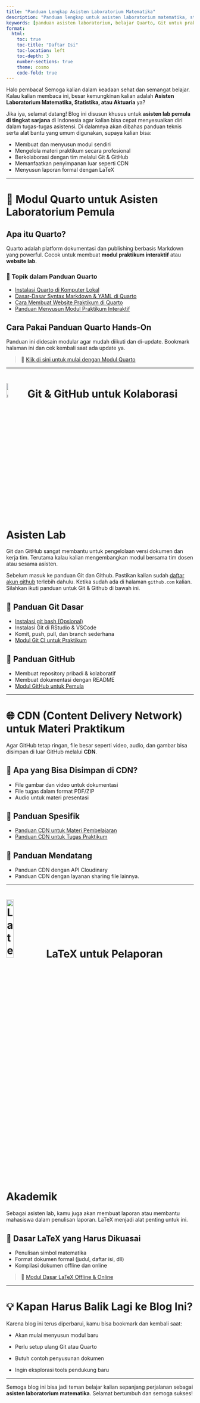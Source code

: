 ```yaml
---
title: "Panduan Lengkap Asisten Laboratorium Matematika"
description: "Panduan lengkap untuk asisten laboratorium matematika, statistika, dan aktuaria."
keywords: [panduan asisten laboratorium, belajar Quarto, Git untuk praktikum, CDN kuliah, LaTeX dasar]
format:
  html:
    toc: true
    toc-title: "Daftar Isi"
    toc-location: left
    toc-depth: 3
    number-sections: true
    theme: cosmo
    code-fold: true
---
```


Halo pembaca! Semoga kalian dalam keadaan sehat dan semangat belajar. Kalau kalian membaca ini, besar kemungkinan kalian adalah **Asisten Laboratorium Matematika, Statistika, atau Aktuaria** ya?

Jika iya, selamat datang! Blog ini disusun khusus untuk **asisten lab pemula di tingkat sarjana** di Indonesia agar kalian bisa cepat menyesuaikan diri dalam tugas-tugas asistensi. Di dalamnya akan dibahas panduan teknis serta alat bantu yang umum digunakan, supaya kalian bisa:

- Membuat dan menyusun modul sendiri
- Mengelola materi praktikum secara profesional
- Berkolaborasi dengan tim melalui Git & GitHub
- Memanfaatkan penyimpanan luar seperti CDN
- Menyusun laporan formal dengan LaTeX

---

# 📘 Modul Quarto untuk Asisten Laboratorium Pemula

## Apa itu Quarto?

Quarto adalah platform dokumentasi dan publishing berbasis Markdown yang powerful. Cocok untuk membuat **modul praktikum interaktif** atau **website lab**.

### 🔹 Topik dalam Panduan Quarto
- [Instalasi Quarto di Komputer Lokal](./panduanQuarto/install.qmd)
- [Dasar-Dasar Syntax Markdown & YAML di Quarto](#)
- [Cara Membuat Website Praktikum di Quarto](#)
- [Panduan Menyusun Modul Praktikum Interaktif](./modulQuarto/modulQuarto.qmd)

## Cara Pakai Panduan Quarto Hands-On

Panduan ini didesain modular agar mudah diikuti dan di-update. Bookmark halaman ini dan cek kembali saat ada update ya.

> 🔗 [Klik di sini untuk mulai dengan Modul Quarto](./modulQuarto/modulQuarto.qmd)

---

# ![Github Pages](https://github.githubassets.com/assets/GitHub-Mark-ea2971cee799.png){width="10%"} Git & GitHub untuk Kolaborasi Asisten Lab

Git dan GitHub sangat membantu untuk pengelolaan versi dokumen dan kerja tim. Terutama kalau kalian mengembangkan modul bersama tim dosen atau sesama asisten.

Sebelum masuk ke panduan Git dan Github. Pastikan kalian sudah [daftar akun github](https://github.com/signup) terlebih dahulu. Ketika sudah ada di halaman `github.com` kalian. Silahkan ikuti panduan untuk Git & Github di bawah ini.

## 🔹 Panduan Git Dasar

- [Instalasi git bash (Opsional)](./Git-Github/git-bash.qmd)
- Instalasi Git di RStudio & VSCode
- Komit, push, pull, dan branch sederhana
- [Modul Git CI untuk Praktikum](#)

## 🔹 Panduan GitHub
- Membuat repository pribadi & kolaboratif
- Membuat dokumentasi dengan README
- [Modul GitHub untuk Pemula](./Git-Github/git1.qmd)

---

# 🌐 CDN (Content Delivery Network) untuk Materi Praktikum

Agar GitHub tetap ringan, file besar seperti video, audio, dan gambar bisa disimpan di luar GitHub melalui **CDN**.

## 🔹 Apa yang Bisa Disimpan di CDN?
- File gambar dan video untuk dokumentasi
- File tugas dalam format PDF/ZIP
- Audio untuk materi presentasi

## 🔹 Panduan Spesifik
- [Panduan CDN untuk Materi Pembelajaran](./CDN/CDN-materi.qmd)
- [Panduan CDN untuk Tugas Praktikum](./CDN/CDN-tugas.qmd)

## 🔹 Panduan Mendatang
- Panduan CDN dengan API Cloudinary
- Panduan CDN dengan layanan sharing file lainnya.

---

# ![Latex](https://logowik.com/content/uploads/images/latex6119.logowik.com.webp){width="20%"} LaTeX untuk Pelaporan Akademik

Sebagai asisten lab, kamu juga akan membuat laporan atau membantu mahasiswa dalam penulisan laporan. LaTeX menjadi alat penting untuk ini.

## 🔹 Dasar LaTeX yang Harus Dikuasai
- Penulisan simbol matematika
- Format dokumen formal (judul, daftar isi, dll)
- Kompilasi dokumen offline dan online

> 🔗 [Modul Dasar LaTeX Offline & Online](./latex/modul-latex.qmd)

---

# 💡 Kapan Harus Balik Lagi ke Blog Ini?

Karena blog ini terus diperbarui, kamu bisa bookmark dan kembali saat:

- Akan mulai menyusun modul baru

- Perlu setup ulang Git atau Quarto

- Butuh contoh penyusunan dokumen

- Ingin eksplorasi tools pendukung baru

---

Semoga blog ini bisa jadi teman belajar kalian sepanjang perjalanan sebagai **asisten laboratorium matematika**. Selamat bertumbuh dan semoga sukses!

